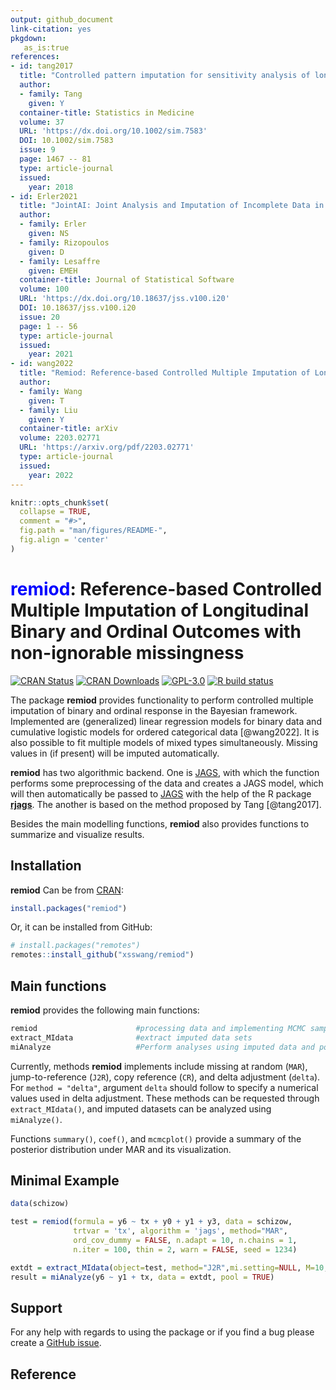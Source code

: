 ```yaml
---
output: github_document
link-citation: yes
pkgdown:
   as_is:true
references:
- id: tang2017
  title: "Controlled pattern imputation for sensitivity analysis of longitudinal binary and ordinal outcomes with nonignorable dropout"
  author:
  - family: Tang
    given: Y
  container-title: Statistics in Medicine
  volume: 37
  URL: 'https://dx.doi.org/10.1002/sim.7583'
  DOI: 10.1002/sim.7583
  issue: 9
  page: 1467 -- 81
  type: article-journal
  issued:
    year: 2018
- id: Erler2021
  title: "JointAI: Joint Analysis and Imputation of Incomplete Data in R"
  author:
  - family: Erler
    given: NS
  - family: Rizopoulos
    given: D
  - family: Lesaffre
    given: EMEH
  container-title: Journal of Statistical Software
  volume: 100
  URL: 'https://dx.doi.org/10.18637/jss.v100.i20'
  DOI: 10.18637/jss.v100.i20
  issue: 20
  page: 1 -- 56
  type: article-journal
  issued:
    year: 2021
- id: wang2022
  title: "Remiod: Reference-based Controlled Multiple Imputation of Longitudinal Binary and Ordinal Outcomes with non-ignorable missingness"
  author:
  - family: Wang
    given: T
  - family: Liu
    given: Y
  container-title: arXiv
  volume: 2203.02771
  URL: 'https://arxiv.org/pdf/2203.02771'
  type: article-journal
  issued:
    year: 2022    
---
```


<!-- README.md is generated from README.Rmd. Please edit that file -->

```r
knitr::opts_chunk$set(
  collapse = TRUE,
  comment = "#>",
  fig.path = "man/figures/README-",
  fig.align = 'center'
)
```

# <span style="color: blue;">remiod</span>: Reference-based Controlled Multiple Imputation of Longitudinal Binary and Ordinal Outcomes with non-ignorable missingness 

<!-- badges: start -->
[![CRAN Status](https://www.r-pkg.org/badges/version/remiod)](https://CRAN.R-project.org/package=remiod)
[![CRAN Downloads](https://cranlogs.r-pkg.org/badges/remiod)](https://cran.r-project.org/package=remiod)
[![GPL-3.0](https://img.shields.io/github/license/xsswang/remiod?logo=GNU&logoColor=FFFFFF&style=flat-square)](https://github.com/xsswang/remiod/main/LICENSE)
[![R build
status](https://github.com/xsswang/remiod/workflows/R-CMD-check/badge.svg)](https://github.com/xsswang/remiod/actions)
<!-- badges: end -->

The package **remiod** provides functionality to perform controlled multiple
imputation of binary and ordinal response in the Bayesian framework. Implemented are
(generalized) linear regression models for binary data and cumulative logistic models for
ordered categorical data [@wang2022]. It is also possible to fit multiple models of mixed types
simultaneously. Missing values in (if present) will be imputed automatically.

**remiod** has two algorithmic backend. One is [JAGS](https://mcmc-jags.sourceforge.io/), with which the function performs some preprocessing of the data and creates a JAGS model, which will then automatically be
passed to [JAGS](https://mcmc-jags.sourceforge.io/) with the help of the R package [**rjags**](https://CRAN.R-project.org/package=rjags). The another is based on the method proposed by Tang [@tang2017].

Besides the main modelling functions, **remiod** also provides functions to summarize and visualize results.

    
## Installation

**remiod** Can be from [CRAN](https://cran.r-project.org/web/packages/remiod/index.html):
```r
install.packages("remiod")
```
Or, it can be installed from GitHub:
```r
# install.packages("remotes")
remotes::install_github("xsswang/remiod")
```


## Main functions
**remiod** provides the following main functions:

``` r
remiod                      #processing data and implementing MCMC sampling
extract_MIdata              #extract imputed data sets
miAnalyze                   #Perform analyses using imputed data and pool results
```

Currently, methods **remiod** implements include  missing at random (`MAR`), jump-to-reference (`J2R`), copy reference (`CR`), and delta adjustment (`delta`). For `method = "delta"`, argument `delta` should follow to specify a numerical values used in delta adjustment. These methods can be requested through `extract_MIdata()`, and imputed datasets can be analyzed using `miAnalyze()`.

Functions `summary()`, `coef()`, and `mcmcplot()` provide a summary of the posterior distribution under MAR and its visualization.




## Minimal Example

```r

data(schizow)

test = remiod(formula = y6 ~ tx + y0 + y1 + y3, data = schizow,
              trtvar = 'tx', algorithm = 'jags', method="MAR",
              ord_cov_dummy = FALSE, n.adapt = 10, n.chains = 1,
              n.iter = 100, thin = 2, warn = FALSE, seed = 1234)

extdt = extract_MIdata(object=test, method="J2R",mi.setting=NULL, M=10, minspace=2)
result = miAnalyze(y6 ~ y1 + tx, data = extdt, pool = TRUE)

```

## Support
For any help with regards to using the package or if you find a bug please create a [GitHub issue](https://github.com/xsswang/remiod/issues).

## Reference
